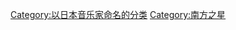 {{catmore}}

{{DEFAULTSORT:Kuwata Keisuke}}

[[Category:以日本音乐家命名的分类|Category:以日本音乐家命名的分类]]
[[Category:南方之星|Category:南方之星]]